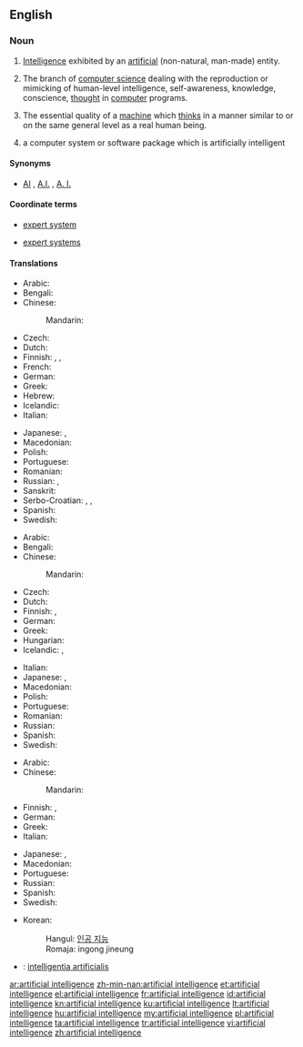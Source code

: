==English==
{{wikipedia}}

===Noun===
{{en-noun|head=[[artificial]] [[intelligence]]}}

# [[intelligence|Intelligence]] exhibited by an [[artificial]] (non-natural, man-made) entity.
# {{artificial intelligence}} The branch of [[computer science]] dealing with the reproduction or mimicking of human-level intelligence, self-awareness, knowledge, conscience, [[thought]] in [[computer]] programs.
# The essential quality of a [[machine]] which [[think]]s in a manner similar to or on the same general level as a real human being.
# {{computing}} a computer system or software package which is artificially intelligent

====Synonyms====
* [[AI]] , [[A.I.]] , [[A. I.]]

====Coordinate terms====
* {{sense|deployed product}} [[expert system]]
* {{sense|subbranch of computer science}} [[expert systems]]

====Translations====
{{trans-top|intelligence exhibited by an artificial entity}}
* Arabic: {{t-|ar|ذكاء اصطناعي|m|tr=dhaka'a iStinaa`ayy}}
* Bengali: {{t-|bn|কৃত্রিম বুদ্ধিমত্তা|sc=Beng}}
* Chinese:
*: Mandarin: {{t|cmn|人工智能|tr=réngōng zhìnéng|sc=Hani}}
* Czech: {{t-|cs|umělá inteligence|f}}
* Dutch: {{t|nl|kunstmatige intelligentie|f}}
* Finnish: {{t-|fi|keinoäly}}, {{t-|fi|tekoäly}}, {{t+|fi|äly}}
* French: {{t+|fr|intelligence artificielle|f}}
* German: {{t-|de|künstliche Intelligenz}}
* Greek: {{t+|el|τεχνητή νοημοσύνη|f|tr=technití noimosýni}}
* Hebrew: {{t|he|אינטליגנציה מלאכותית|f|tr=inteligentsyah melakhutit|sc=Hebr}}
* Icelandic: {{t-|is|gervigreind|f}}
* Italian: {{t-|it|intelligenza artificiale}}
{{trans-mid}}
* Japanese: {{t-|ja|人工知能|tr=じんこうちのう, jinkō chinō}}, {{t-|ja|アーティフィシャルインテリジェンス|tr=ātifisharuinterijensu}}
* Macedonian: {{t-|mk|вештачка интелигенција|f|tr=véštačka inteligéncija}}
* Polish: {{t-|pl|sztuczna inteligencja|f}}
* Portuguese: {{t+|pt|inteligência artificial}}
* Romanian: {{t-|ro|inteligență artificială|f}}
* Russian: {{t-|ru|искусственный интеллект|m|tr=iskússtvennyj intellékt}}, {{t+|ru|ИИ|m|tr=i-í|sc=Cyrl}}
* Sanskrit: {{t-|sa|कृत्रिम बुद्धिमता|f|tr=kritrima buddhimatā|sc=Deva}}
* Serbo-Croatian: {{t|sh|umetna inteligencija}}, {{t|sh|umjetna inteligencija}}, {{t|sh|veštačka inteligencija}}
* Spanish: {{t+|es|inteligencia artificial}}
* Swedish: {{t-|sv|artificiell intelligens|c}}
{{trans-bottom}}

{{trans-top|branch of computer science}}
* Arabic: {{t-|ar|ذكاء اصطناعي|m|tr=dhaka'a iStinaa`ayy}}
* Bengali: {{t-|bn|কৃত্রিম বুদ্ধিমত্তা|sc=Beng}}
* Chinese:
*: Mandarin: {{t|cmn|人工智能|tr=réngōng zhìnéng|sc=Hani}}
* Czech: {{t-|cs|umělá inteligence|f}}
* Dutch: {{t|nl|kunstmatige intelligentie|f}}
* Finnish: {{t-|fi|keinoäly}}, {{t-|fi|tekoäly}}
* German: {{t-|de|künstliche Intelligenz}}
* Greek: {{t+|el|τεχνητή νοημοσύνη|f|tr=technití noimosýni}}
* Hungarian: {{t+|hu|mesterséges intelligencia}}
* Icelandic: {{t-|is|gervigreind|f}}, {{t-|is|gervigreindarfræði|f}}
{{trans-mid}}
* Italian: {{t-|it|intelligenza artificiale}}
* Japanese: {{t-|ja|人工知能|tr=じんこうちのう, jinkō chinō}}, {{t-|ja|アーティフィシャルインテリジェンス|tr=ātifisharuinterijensu}}
* Macedonian: {{t-|mk|вештачка интелигенција|f|tr=véštačka inteligéncija}}
* Polish: {{t-|pl|sztuczna inteligencja|f}}
* Portuguese: {{t|pt|inteligência artificial}}
* Romanian: {{t-|ro|inteligență artificială}}
* Russian: {{t-|ru|искусственный интеллект|m|tr=iskússtvennyj intellékt}}
* Spanish: {{t|es|inteligencia artificial}}
* Swedish: {{t-|sv|artificiell intelligens|c}}
{{trans-bottom}}

{{trans-top|quality of a machine}}
* Arabic: {{t-|ar|ذكاء اصطناعي|m|tr=dhaka'a iStinaa`ayy}}
* Chinese:
*: Mandarin: {{t|cmn|人工智能|tr=réngōng zhìnéng|sc=Hani}}
* Finnish: {{t-|fi|keinoäly}}, {{t-|fi|tekoäly}}
* German: {{t-|de|künstliche Intelligenz}}
* Greek: {{t+|el|τεχνητή νοημοσύνη|f|tr=technití noimosýni}}
* Italian: {{t-|it|intelligenza artificiale}}
{{trans-mid}}
* Japanese: {{t-|ja|人工知能|tr=じんこうちのう, jinkō chinō}}, {{t-|ja|アーティフィシャルインテリジェンス|tr=ātifisharuinterijensu}}
* Macedonian: {{t-|mk|вештачка интелигенција|f|tr=véštačka inteligéncija}}
* Portuguese: {{t|pt|inteligência artificial}}
* Russian: {{t-|ru|искусственный интеллект|m|tr=iskússtvennyj intellékt}}
* Spanish: {{t|es|inteligencia artificial}}
* Swedish: {{t-|sv|artificiell intelligens|c}}
{{trans-bottom}}

{{checktrans-top|translations to be checked}}
* Korean:
*: Hangul: [[인공 지능]]
*: Romaja: ingong jineung
* {{ttbc|la}}: [[intelligentia artificialis]] {{f}}
{{trans-bottom}}

[[ar:artificial intelligence]]
[[zh-min-nan:artificial intelligence]]
[[et:artificial intelligence]]
[[el:artificial intelligence]]
[[fr:artificial intelligence]]
[[id:artificial intelligence]]
[[kn:artificial intelligence]]
[[ku:artificial intelligence]]
[[lt:artificial intelligence]]
[[hu:artificial intelligence]]
[[my:artificial intelligence]]
[[pl:artificial intelligence]]
[[ta:artificial intelligence]]
[[tr:artificial intelligence]]
[[vi:artificial intelligence]]
[[zh:artificial intelligence]]